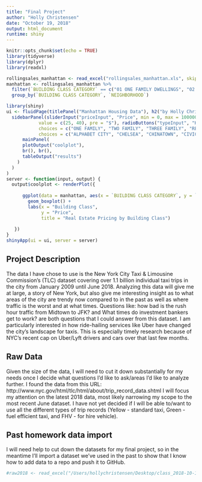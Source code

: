 ```yaml
---
title: "Final Project"
author: "Holly Christensen"
date: "October 19, 2018"
output: html_document
runtime: shiny
---
```


```r
knitr::opts_chunk$set(echo = TRUE)
library(tidyverse)
library(dplyr)
library(readxl)
```

```r
rollingsales_manhattan <- read_excel("rollingsales_manhattan.xls", skip = 4) 
manhattan <- rollingsales_manhattan %>% 
  filter(`BUILDING CLASS CATEGORY` == c("01 ONE FAMILY DWELLINGS", "02 TWO FAMILY DWELLINGS", "03 THREE FAMILY DWELLINGS", "07 RENTALS - WALKUP APARTMENTS", "08 RENTALS - ELEVATOR APARTMENTS", "09 COOPS - WALKUP APARTMENTS", "10 COOPS - ELEVATOR APARTMENTS"), `SALE PRICE` <= 10000000) %>% 
  group_by(`BUILDING CLASS CATEGORY`, `NEIGHBORHOOD`)

```

```r
library(shiny)
ui <- fluidPage(titlePanel("Manhattan Housing Data"), h2("by Holly Christensen"), sidebarLayout(
  sidebarPanel(sliderInput("priceInput", "Price", min = 0, max = 10000000,
            value = c(25, 40), pre = "$"), radioButtons("typeInput", "Housing type",
            choices = c("ONE FAMILY", "TWO FAMILY", "THREE FAMILY", "RENTAL WALK-UP", "RENTAL ELEVATOR", "COOP WALK-UP", "COOP ELEVATOR")), selectInput("areaInput", "Neighborhood",
            choices = c("ALPHABET CITY", "CHELSEA", "CHINATOWN", "CIVIC CENTER", "CLINTON", "EAST VILLAGE", "FASHION", "FINANCIAL", "FLATIRON", "GRAMERCY", "GREENWICH VILLAGE-CENTRAL", "GREENWICH VILLAGE-WEST", "HARLEM-CENTRAL", "HARLEM-EAST", "HARLEM-UPPER", "HARLEM-WEST", "INWOOD", "JAVITS CENTER", "KIPS BAY", "LITTLE ITALY", "LOWER EAST SIDE", "MANHATTAN VALLEY", "MIDTOWN CBD", "MIDTOWN EAST", "MIDTOWN WEST", "MORNINGSIDE HEIGHTS", "MURRAY HILL", "ROOSEVELT ISLAND", "SOHO", "SOUTHBRIDGE", "TRIBECA", "UPPER EAST SIDE (59-79)", "UPPER EAST SIDE (79-96)", "UPPER EAST SIDE (96-110)", "UPPER WEST SIDE (59-79)", "UPPER WEST SIDE (79-96)", "UPPER WEST SIDE (96-116)", "WASHINGTON HEIGHTS LOWER", "WASHINGTON HEIGHTS UPPER"))),
      mainPanel(
      plotOutput("coolplot"),
      br(), br(),
      tableOutput("results")
    )
  )
)
server <- function(input, output) {
  output$coolplot <- renderPlot({
      
      ggplot(data = manhattan, aes(x = `BUILDING CLASS CATEGORY`, y = `SALE PRICE`, color = `BUILDING CLASS CATEGORY`)) +
        geom_boxplot() +
        labs(x = "Building Class",
             y = "Price",
             title = "Real Estate Pricing by Building Class")
      
   })
}
shinyApp(ui = ui, server = server)
```


## Project Description

The data I have chose to use is the New York City Taxi & Limousine Commission’s (TLC) dataset covering over 1.1 billion individual taxi trips in the city from January 2009 until June 2018. Analyzing this data will give me at large, a story of New York, but also give me interesting insight as to what areas of the city are trendy now compared to in the past as well as where traffic is the worst and at what times. Questions like: how bad is the rush hour traffic from Midtown to JFK? and What times do investment bankers get to work? are both questions that I could answer from this dataset. I am particularly interested in how ride-hailing services like Uber have changed the city’s landscape for taxis. This is especially timely research because of NYC’s recent cap on Uber/Lyft drivers and cars over that last few months. 

## Raw Data

Given the size of the data, I will need to cut it down substantially for my needs once I decide what questions I'd like to ask/areas I'd like to analyze further. I found the data from this URL: http://www.nyc.gov/html/tlc/html/about/trip_record_data.shtml
I will focus my attention on the latest 2018 data, most likely narrowing my scope to the most recent June dataset. I have not yet decided if I will be able to/want to use all the different types of trip records (Yellow - standard taxi, Green - fuel efficient taxi, and FHV - for hire vehicle). 

## Past homework data import

I will need help to cut down the datasets for my final project, so in the meantime I'll import a dataset we've used in the past to show that I know how to add data to a repo and push it to GitHub.

```r
#raw2018 <- read_excel("/Users/hollychristensen/Desktop/class_2018-10-15/2018data.xlsx", skip = 2)
```

